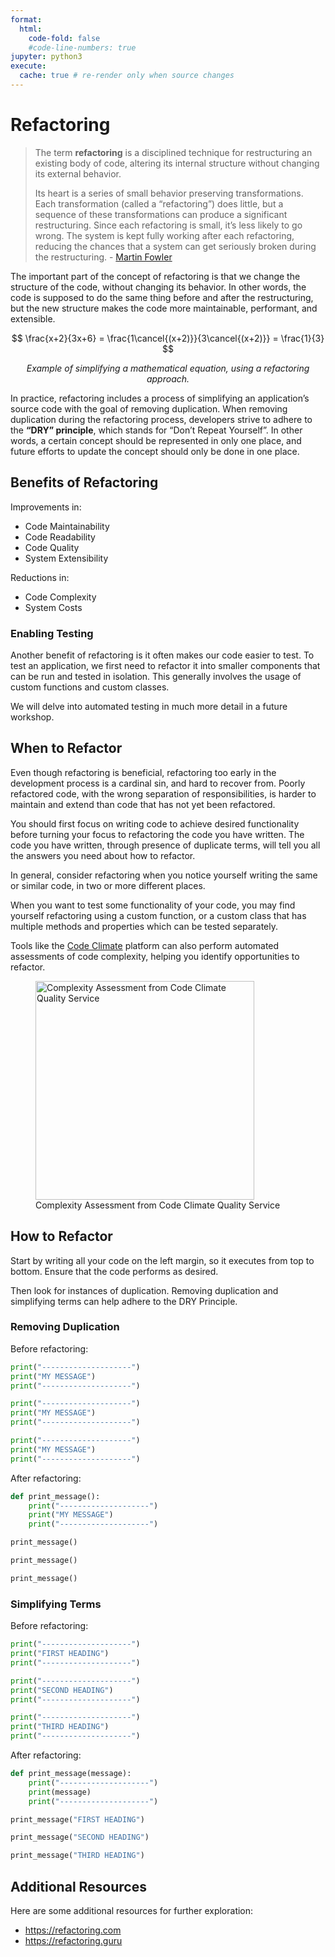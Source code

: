 ```yaml
---
format:
  html:
    code-fold: false
    #code-line-numbers: true
jupyter: python3
execute:
  cache: true # re-render only when source changes
---
```


# Refactoring


> The term **refactoring** is a disciplined technique for restructuring an existing body of code, altering its internal structure without changing its external behavior.
>
> Its heart is a series of small behavior preserving transformations. Each transformation (called a “refactoring”) does little, but a sequence of these transformations can produce a significant restructuring. Since each refactoring is small, it's less likely to go wrong. The system is kept fully working after each refactoring, reducing the chances that a system can get seriously broken during the restructuring. - [Martin Fowler](https://refactoring.com/)

The important part of the concept of refactoring is that we change the structure of the code, without changing its behavior. In other words, the code is supposed to do the same thing before and after the restructuring, but the new structure makes the code more maintainable, performant, and extensible.




::: {.equation #eq:simple-equation}
$$
\frac{x+2}{3x+6} = \frac{1\cancel{(x+2)}}{3\cancel{(x+2)}} = \frac{1}{3}
$$

<p style="text-align: center; display: block; margin-top: 10px;">
*Example of simplifying a mathematical equation, using a refactoring approach.*
</p>
:::

In practice, refactoring includes a process of simplifying an application's source code with the goal of removing duplication. When removing duplication during the refactoring process, developers strive to adhere to the **"DRY" principle**, which stands for "Don't Repeat Yourself". In other words, a certain concept should be represented in only one place, and future efforts to update the concept should only be done in one place.


## Benefits of Refactoring

Improvements in:

  + Code Maintainability
  + Code Readability
  + Code Quality
  + System Extensibility

Reductions in:

  + Code Complexity
  + System Costs

### Enabling Testing

Another benefit of refactoring is it often makes our code easier to test. To test an application, we first need to refactor it into smaller components that can be run and tested in isolation. This generally involves the usage of custom functions and custom classes.

We will delve into automated testing in much more detail in a future workshop.


## When to Refactor

Even though refactoring is beneficial, refactoring too early in the development process is a cardinal sin, and hard to recover from. Poorly refactored code, with the wrong separation of responsibilities, is harder to maintain and extend than code that has not yet been refactored.

You should first focus on writing code to achieve desired functionality before turning your focus to refactoring the code you have written. The code you have written, through presence of duplicate terms, will tell you all the answers you need about how to refactor.

In general, consider refactoring when you notice yourself writing the same or similar code, in two or more different places.

When you want to test some functionality of your code, you may find yourself refactoring using a custom function, or a custom class that has multiple methods and properties which can be tested separately.

Tools like the [Code Climate](https://codeclimate.com/quality/) platform can also perform automated assessments of code complexity, helping you identify opportunities to refactor.

![Complexity Assessment from Code Climate Quality Service](../images/code-climate/complexity-issues.png){height=350}

## How to Refactor

Start by writing all your code on the left margin, so it executes from top to bottom.  Ensure that the code performs as desired.

Then look for instances of duplication. Removing duplication and simplifying terms can help adhere to the DRY Principle.


### Removing Duplication

Before refactoring:

```python
print("--------------------")
print("MY MESSAGE")
print("--------------------")

print("--------------------")
print("MY MESSAGE")
print("--------------------")

print("--------------------")
print("MY MESSAGE")
print("--------------------")
```

After refactoring:

```python
def print_message():
    print("--------------------")
    print("MY MESSAGE")
    print("--------------------")

print_message()

print_message()

print_message()
```

### Simplifying Terms

Before refactoring:

```python
print("--------------------")
print("FIRST HEADING")
print("--------------------")

print("--------------------")
print("SECOND HEADING")
print("--------------------")

print("--------------------")
print("THIRD HEADING")
print("--------------------")
```

After refactoring:

```python
def print_message(message):
    print("--------------------")
    print(message)
    print("--------------------")

print_message("FIRST HEADING")

print_message("SECOND HEADING")

print_message("THIRD HEADING")
```


## Additional Resources

Here are some additional resources for further exploration:

  + <https://refactoring.com>
  + <https://refactoring.guru>
